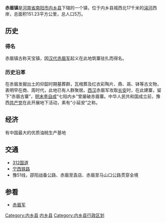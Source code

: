{{中国乡镇级行政区
|城镇名称=赤眉镇 
|外文名称= 
|代表图像=
|所属国家={{CHN}}
|简称=
|设立始年= 
|行政区类别=镇
|区划= 21个行政村
|全镇面积=151.23平方公里
|总人口=5万<sup>2008年</sup> 
|本土语言= [[南阳话|南阳话]] 
|电话区号=0377
|邮政编码=
|毗邻乡镇=
|pushpin_map=henan
|pushpin_map_caption=赤眉镇在河南省的位置 
|latd=33 |latm=11 |lats=28.66 |latNS=N  
|longd=111 |longm=48 |longs=0.64 |longEW=E 
|}}

'''赤眉镇'''是[[河南省|河南省]][[南阳市|南阳市]][[内乡县|内乡县]]下辖的一个镇，位于内乡县城西北17千米的[[湍河|湍河]]西岸，总面积151.23平方公里，总人口5万。

==历史==
===得名===
赤眉镇古称天宝镇，因[[汉代|汉代]][[赤眉军|赤眉军]]起义在此地筑寨驻扎而得名。
===历史沿革===
在赤眉发掘出土的仰韶时期墓葬群，瓦棺葬及红衣彩陶片、鼎、鬲、钵等古文物，表明早在商、周时代，此地已有人群聚居。[[西汉|西汉]]赤眉军攻取[[长安|长安]]时，在此建寨，留下“赤眉古寨”，[[明末|明末]][[李自成|李自成]]“七陷内乡”曾屡破赤眉寨。中华人民共和国成立前，豫西[[共产党|共产党]]在此开展地下活动，素有“小延安”之称。

==经济==
有中国最大的优质油桃生产基地

==交通==
*[[312国道|312国道]]
*[[宁西铁路|宁西铁路]]
*豫51线，邵阳战备公路、赤眉至袁店、赤眉至马山口公路贯穿全境
==参看==
*[[赤眉军|赤眉军]]

{{Henan-stub}}
{{内乡县行政区划}}

[[Category:内乡县|Category:内乡县]]
[[Category:南阳建制镇|内乡县]]
[[Category:内乡县行政区划|Category:内乡县行政区划]]